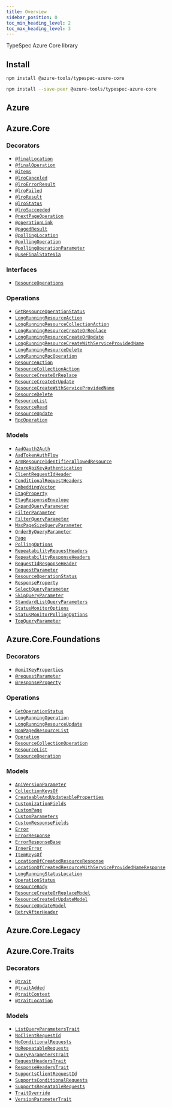 ```yaml
---
title: Overview
sidebar_position: 0
toc_min_heading_level: 2
toc_max_heading_level: 3
---
```



TypeSpec Azure Core library

## Install

<Tabs>
<TabItem  label="In a spec" default>

```bash
npm install @azure-tools/typespec-azure-core
```

</TabItem>
<TabItem  label="In a library" default>

```bash
npm install --save-peer @azure-tools/typespec-azure-core
```

</TabItem>
</Tabs>

## Azure

## Azure.Core

### Decorators

- [`@finalLocation`](./decorators.md#@Azure.Core.finalLocation)
- [`@finalOperation`](./decorators.md#@Azure.Core.finalOperation)
- [`@items`](./decorators.md#@Azure.Core.items)
- [`@lroCanceled`](./decorators.md#@Azure.Core.lroCanceled)
- [`@lroErrorResult`](./decorators.md#@Azure.Core.lroErrorResult)
- [`@lroFailed`](./decorators.md#@Azure.Core.lroFailed)
- [`@lroResult`](./decorators.md#@Azure.Core.lroResult)
- [`@lroStatus`](./decorators.md#@Azure.Core.lroStatus)
- [`@lroSucceeded`](./decorators.md#@Azure.Core.lroSucceeded)
- [`@nextPageOperation`](./decorators.md#@Azure.Core.nextPageOperation)
- [`@operationLink`](./decorators.md#@Azure.Core.operationLink)
- [`@pagedResult`](./decorators.md#@Azure.Core.pagedResult)
- [`@pollingLocation`](./decorators.md#@Azure.Core.pollingLocation)
- [`@pollingOperation`](./decorators.md#@Azure.Core.pollingOperation)
- [`@pollingOperationParameter`](./decorators.md#@Azure.Core.pollingOperationParameter)
- [`@useFinalStateVia`](./decorators.md#@Azure.Core.useFinalStateVia)

### Interfaces

- [`ResourceOperations`](./interfaces.md#Azure.Core.ResourceOperations)

### Operations

- [`GetResourceOperationStatus`](./interfaces.md#Azure.Core.GetResourceOperationStatus)
- [`LongRunningResourceAction`](./interfaces.md#Azure.Core.LongRunningResourceAction)
- [`LongRunningResourceCollectionAction`](./interfaces.md#Azure.Core.LongRunningResourceCollectionAction)
- [`LongRunningResourceCreateOrReplace`](./interfaces.md#Azure.Core.LongRunningResourceCreateOrReplace)
- [`LongRunningResourceCreateOrUpdate`](./interfaces.md#Azure.Core.LongRunningResourceCreateOrUpdate)
- [`LongRunningResourceCreateWithServiceProvidedName`](./interfaces.md#Azure.Core.LongRunningResourceCreateWithServiceProvidedName)
- [`LongRunningResourceDelete`](./interfaces.md#Azure.Core.LongRunningResourceDelete)
- [`LongRunningRpcOperation`](./interfaces.md#Azure.Core.LongRunningRpcOperation)
- [`ResourceAction`](./interfaces.md#Azure.Core.ResourceAction)
- [`ResourceCollectionAction`](./interfaces.md#Azure.Core.ResourceCollectionAction)
- [`ResourceCreateOrReplace`](./interfaces.md#Azure.Core.ResourceCreateOrReplace)
- [`ResourceCreateOrUpdate`](./interfaces.md#Azure.Core.ResourceCreateOrUpdate)
- [`ResourceCreateWithServiceProvidedName`](./interfaces.md#Azure.Core.ResourceCreateWithServiceProvidedName)
- [`ResourceDelete`](./interfaces.md#Azure.Core.ResourceDelete)
- [`ResourceList`](./interfaces.md#Azure.Core.ResourceList)
- [`ResourceRead`](./interfaces.md#Azure.Core.ResourceRead)
- [`ResourceUpdate`](./interfaces.md#Azure.Core.ResourceUpdate)
- [`RpcOperation`](./interfaces.md#Azure.Core.RpcOperation)

### Models

- [`AadOauth2Auth`](./data-types.md#Azure.Core.AadOauth2Auth)
- [`AadTokenAuthFlow`](./data-types.md#Azure.Core.AadTokenAuthFlow)
- [`ArmResourceIdentifierAllowedResource`](./data-types.md#Azure.Core.ArmResourceIdentifierAllowedResource)
- [`AzureApiKeyAuthentication`](./data-types.md#Azure.Core.AzureApiKeyAuthentication)
- [`ClientRequestIdHeader`](./data-types.md#Azure.Core.ClientRequestIdHeader)
- [`ConditionalRequestHeaders`](./data-types.md#Azure.Core.ConditionalRequestHeaders)
- [`EmbeddingVector`](./data-types.md#Azure.Core.EmbeddingVector)
- [`EtagProperty`](./data-types.md#Azure.Core.EtagProperty)
- [`EtagResponseEnvelope`](./data-types.md#Azure.Core.EtagResponseEnvelope)
- [`ExpandQueryParameter`](./data-types.md#Azure.Core.ExpandQueryParameter)
- [`FilterParameter`](./data-types.md#Azure.Core.FilterParameter)
- [`FilterQueryParameter`](./data-types.md#Azure.Core.FilterQueryParameter)
- [`MaxPageSizeQueryParameter`](./data-types.md#Azure.Core.MaxPageSizeQueryParameter)
- [`OrderByQueryParameter`](./data-types.md#Azure.Core.OrderByQueryParameter)
- [`Page`](./data-types.md#Azure.Core.Page)
- [`PollingOptions`](./data-types.md#Azure.Core.PollingOptions)
- [`RepeatabilityRequestHeaders`](./data-types.md#Azure.Core.RepeatabilityRequestHeaders)
- [`RepeatabilityResponseHeaders`](./data-types.md#Azure.Core.RepeatabilityResponseHeaders)
- [`RequestIdResponseHeader`](./data-types.md#Azure.Core.RequestIdResponseHeader)
- [`RequestParameter`](./data-types.md#Azure.Core.RequestParameter)
- [`ResourceOperationStatus`](./data-types.md#Azure.Core.ResourceOperationStatus)
- [`ResponseProperty`](./data-types.md#Azure.Core.ResponseProperty)
- [`SelectQueryParameter`](./data-types.md#Azure.Core.SelectQueryParameter)
- [`SkipQueryParameter`](./data-types.md#Azure.Core.SkipQueryParameter)
- [`StandardListQueryParameters`](./data-types.md#Azure.Core.StandardListQueryParameters)
- [`StatusMonitorOptions`](./data-types.md#Azure.Core.StatusMonitorOptions)
- [`StatusMonitorPollingOptions`](./data-types.md#Azure.Core.StatusMonitorPollingOptions)
- [`TopQueryParameter`](./data-types.md#Azure.Core.TopQueryParameter)

## Azure.Core.Foundations

### Decorators

- [`@omitKeyProperties`](./decorators.md#@Azure.Core.Foundations.omitKeyProperties)
- [`@requestParameter`](./decorators.md#@Azure.Core.Foundations.requestParameter)
- [`@responseProperty`](./decorators.md#@Azure.Core.Foundations.responseProperty)

### Operations

- [`GetOperationStatus`](./interfaces.md#Azure.Core.Foundations.GetOperationStatus)
- [`LongRunningOperation`](./interfaces.md#Azure.Core.Foundations.LongRunningOperation)
- [`LongRunningResourceUpdate`](./interfaces.md#Azure.Core.Foundations.LongRunningResourceUpdate)
- [`NonPagedResourceList`](./interfaces.md#Azure.Core.Foundations.NonPagedResourceList)
- [`Operation`](./interfaces.md#Azure.Core.Foundations.Operation)
- [`ResourceCollectionOperation`](./interfaces.md#Azure.Core.Foundations.ResourceCollectionOperation)
- [`ResourceList`](./interfaces.md#Azure.Core.Foundations.ResourceList)
- [`ResourceOperation`](./interfaces.md#Azure.Core.Foundations.ResourceOperation)

### Models

- [`ApiVersionParameter`](./data-types.md#Azure.Core.Foundations.ApiVersionParameter)
- [`CollectionKeysOf`](./data-types.md#Azure.Core.Foundations.CollectionKeysOf)
- [`CreateableAndUpdateableProperties`](./data-types.md#Azure.Core.Foundations.CreateableAndUpdateableProperties)
- [`CustomizationFields`](./data-types.md#Azure.Core.Foundations.CustomizationFields)
- [`CustomPage`](./data-types.md#Azure.Core.Foundations.CustomPage)
- [`CustomParameters`](./data-types.md#Azure.Core.Foundations.CustomParameters)
- [`CustomResponseFields`](./data-types.md#Azure.Core.Foundations.CustomResponseFields)
- [`Error`](./data-types.md#Azure.Core.Foundations.Error)
- [`ErrorResponse`](./data-types.md#Azure.Core.Foundations.ErrorResponse)
- [`ErrorResponseBase`](./data-types.md#Azure.Core.Foundations.ErrorResponseBase)
- [`InnerError`](./data-types.md#Azure.Core.Foundations.InnerError)
- [`ItemKeysOf`](./data-types.md#Azure.Core.Foundations.ItemKeysOf)
- [`LocationOfCreatedResourceResponse`](./data-types.md#Azure.Core.Foundations.LocationOfCreatedResourceResponse)
- [`LocationOfCreatedResourceWithServiceProvidedNameResponse`](./data-types.md#Azure.Core.Foundations.LocationOfCreatedResourceWithServiceProvidedNameResponse)
- [`LongRunningStatusLocation`](./data-types.md#Azure.Core.Foundations.LongRunningStatusLocation)
- [`OperationStatus`](./data-types.md#Azure.Core.Foundations.OperationStatus)
- [`ResourceBody`](./data-types.md#Azure.Core.Foundations.ResourceBody)
- [`ResourceCreateOrReplaceModel`](./data-types.md#Azure.Core.Foundations.ResourceCreateOrReplaceModel)
- [`ResourceCreateOrUpdateModel`](./data-types.md#Azure.Core.Foundations.ResourceCreateOrUpdateModel)
- [`ResourceUpdateModel`](./data-types.md#Azure.Core.Foundations.ResourceUpdateModel)
- [`RetryAfterHeader`](./data-types.md#Azure.Core.Foundations.RetryAfterHeader)

## Azure.Core.Legacy

## Azure.Core.Traits

### Decorators

- [`@trait`](./decorators.md#@Azure.Core.Traits.trait)
- [`@traitAdded`](./decorators.md#@Azure.Core.Traits.traitAdded)
- [`@traitContext`](./decorators.md#@Azure.Core.Traits.traitContext)
- [`@traitLocation`](./decorators.md#@Azure.Core.Traits.traitLocation)

### Models

- [`ListQueryParametersTrait`](./data-types.md#Azure.Core.Traits.ListQueryParametersTrait)
- [`NoClientRequestId`](./data-types.md#Azure.Core.Traits.NoClientRequestId)
- [`NoConditionalRequests`](./data-types.md#Azure.Core.Traits.NoConditionalRequests)
- [`NoRepeatableRequests`](./data-types.md#Azure.Core.Traits.NoRepeatableRequests)
- [`QueryParametersTrait`](./data-types.md#Azure.Core.Traits.QueryParametersTrait)
- [`RequestHeadersTrait`](./data-types.md#Azure.Core.Traits.RequestHeadersTrait)
- [`ResponseHeadersTrait`](./data-types.md#Azure.Core.Traits.ResponseHeadersTrait)
- [`SupportsClientRequestId`](./data-types.md#Azure.Core.Traits.SupportsClientRequestId)
- [`SupportsConditionalRequests`](./data-types.md#Azure.Core.Traits.SupportsConditionalRequests)
- [`SupportsRepeatableRequests`](./data-types.md#Azure.Core.Traits.SupportsRepeatableRequests)
- [`TraitOverride`](./data-types.md#Azure.Core.Traits.TraitOverride)
- [`VersionParameterTrait`](./data-types.md#Azure.Core.Traits.VersionParameterTrait)

